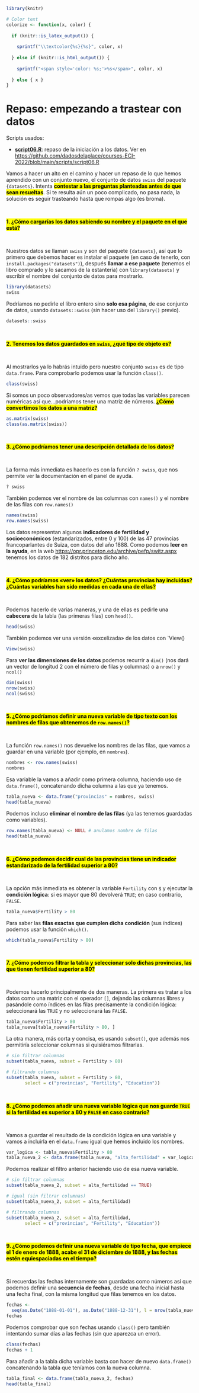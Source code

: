 ```r
library(knitr)

# Color text
colorize <- function(x, color) {
  
  if (knitr::is_latex_output()) {
    
    sprintf("\\textcolor{%s}{%s}", color, x)
    
  } else if (knitr::is_html_output()) {
    
    sprintf("<span style='color: %s;'>%s</span>", color, x)
    
  } else { x }
}
```

# Repaso: empezando a trastear con datos {#repaso-1}

:::: {.blackbox data-latex=""}

Scripts usados:

* [**script06.R**](https://github.com/dadosdelaplace/courses-ECI-2022/blob/main/scripts/script06.R): repaso de la iniciación a los datos.  Ver en <https://github.com/dadosdelaplace/courses-ECI-2022/blob/main/scripts/script06.R>

::::

Vamos a hacer un alto en el camino y hacer un repaso de lo que hemos aprendido con un conjunto nuevo, el conjunto de datos `swiss` del paquete `{datasets}`. Intenta <mark>**contestar a las preguntas planteadas antes de que sean resueltas**</mark>. Si te resulta aún un poco complicado, no pasa nada, la solución es seguir trasteando hasta que rompas algo (es broma).

&nbsp;

<mark>**1. ¿Cómo cargarías los datos sabiendo su nombre y el paquete en el que está?**</mark>

&nbsp;
  

Nuestros datos se llaman `swiss` y son del paquete `{datasets}`, así que lo primero que debemos hacer es instalar el paquete (en caso de tenerlo, con `install.packages("datasets")`), después **llamar a ese paquete** (tenemos el libro comprado y lo sacamos de la estantería) con `library(datasets)` y escribir el nombre del conjunto de datos para mostrarlo.

```r
library(datasets)
swiss
```

Podríamos no pedirle el libro entero sino **solo esa página**, de ese conjunto de datos, usando `datasets::swiss` (sin hacer uso del `library()` previo).


```r
datasets::swiss
```

&nbsp;

<mark>**2. Tenemos los datos guardados en `swiss`, ¿qué tipo de objeto es?**</mark>

&nbsp;

Al mostrarlos ya lo habrás intuido pero nuestro conjunto `swiss` es de tipo `data.frame`. Para comprobarlo podemos usar la función `class()`.

```r
class(swiss)
```

Si somos un poco observadores/as vemos que todas las variables parecen numéricas así que...podríamos tener una matriz de números. <mark>**¿Cómo convertimos los datos a una matriz?**</mark>

```r
as.matrix(swiss)
class(as.matrix(swiss))
```

&nbsp;

<mark>**3. ¿Cómo podríamos tener una descripción detallada de los datos?**</mark>

&nbsp;

La forma más inmediata es hacerlo es con la función `? swiss`, que nos permite ver la documentación en el panel de ayuda.

```r
? swiss
```

También podemos ver el nombre de las columnas con `names()` y el nombre de las filas con `row.names()`

```r
names(swiss)
row.names(swiss)
```

Los datos representan algunos **indicadores de fertilidad y socioeconómicos** (estandarizados, entre 0 y 100) de las 47 provincias francoparlantes de Suiza, con datos del año 1888. Como podemos **leer en la ayuda**, en la web <https://opr.princeton.edu/archive/pefp/switz.aspx> tenemos los datos de 182 distritos para dicho año.

&nbsp;

<mark>**4. ¿Cómo podríamos «ver» los datos? ¿Cuántas provincias hay incluidas? ¿Cuántas variables han sido medidas en cada una de ellas?**</mark>

&nbsp;

Podemos hacerlo de varias maneras, y una de ellas es pedirle una **cabecera** de la tabla (las primeras filas) con `head()`.

```r
head(swiss)
```

También podemos ver una versión «excelizada» de los datos con `View()

```r
View(swiss)
```

Para **ver las dimensiones de los datos** podemos recurrir a `dim()` (nos dará un vector de longitud 2 con el número de filas y columnas) o a `nrow()` y `ncol()`

```r
dim(swiss)
nrow(swiss)
ncol(swiss)
```
  
&nbsp;

<mark>**5. ¿Cómo podríamos definir una nueva variable de tipo texto con los nombres de filas que obtenemos de `row.names()`?**</mark>

&nbsp;

La función `row.names()` nos devuelve los nombres de las filas, que vamos a guardar en una variable (por ejemplo, en `nombres`).

```r
nombres <- row.names(swiss)
nombres
```

Esa variable la vamos a añadir como primera columna, haciendo uso de `data.frame()`, concatenando dicha columna a las que ya tenemos.

```r
tabla_nueva <- data.frame("provincias" = nombres, swiss)
head(tabla_nueva)
```

Podemos incluso **eliminar el nombre de las filas** (ya las tenemos guardadas como variables).

```r
row.names(tabla_nueva) <- NULL # anulamos nombre de filas
head(tabla_nueva)
```



&nbsp;

<mark>**6. ¿Cómo podemos decidir cual de las provincias tiene un indicador estandarizado de la fertilidad superior a 80?**</mark>

&nbsp;

La opción más inmediata es obtener la variable `Fertility` con `$` y ejecutar la **condición lógica**: si es mayor que 80 devolverá `TRUE`; en caso contrario, `FALSE`.

```r
tabla_nueva$Fertility > 80
```

Para saber las **filas exactas que cumplen dicha condición** (sus índices) podemos usar la función `which()`.

```r
which(tabla_nueva$Fertility > 80)
```

&nbsp;

<mark>**7. ¿Cómo podemos filtrar la tabla y seleccionar solo dichas provincias, las que tienen fertilidad superior a 80?**</mark>

&nbsp;

Podemos hacerlo principalmente de dos maneras. La primera es tratar a los datos como una matriz con el operador `[]`, dejando las columnas libres y pasándole como índices en las filas precisamente la condición lógica: seleccionará las `TRUE` y no seleccionará las `FALSE`.

```r
tabla_nueva$Fertility > 80
tabla_nueva[tabla_nueva$Fertility > 80, ]
```

La otra manera, más corta y concisa, es usando `subset()`, que además nos permitiría seleccionar columnas si quisiéramos filtrarlas.

```r
# sin filtrar columnas
subset(tabla_nueva, subset = Fertility > 80)

# filtrando columnas
subset(tabla_nueva, subset = Fertility > 80,
       select = c("provincias", "Fertility", "Education"))
```

&nbsp;

<mark>**8. ¿Cómo podemos añadir una nueva variable lógica que nos guarde `TRUE` si la fertilidad es superior a 80 y `FALSE` en caso contrario?**</mark>

&nbsp;

Vamos a guardar el resultado de la condición lógica en una variable y vamos a incluirla en el `data.frame` igual que hemos incluido los nombres.

```r
var_logica <- tabla_nueva$Fertility > 80
tabla_nueva_2 <- data.frame(tabla_nueva, "alta_fertilidad" = var_logica)
```

Podemos realizar el filtro anterior haciendo uso de esa nueva variable.

```r
# sin filtrar columnas
subset(tabla_nueva_2, subset = alta_fertilidad == TRUE)

# igual (sin filtrar columnas)
subset(tabla_nueva_2, subset = alta_fertilidad)

# filtrando columnas
subset(tabla_nueva_2, subset = alta_fertilidad,
       select = c("provincias", "Fertility", "Education"))
```

&nbsp;

<mark>**9. ¿Cómo podemos definir una nueva variable de tipo fecha, que empiece el 1 de enero de 1888, acabe el 31 de diciembre de 1888, y las fechas estén equiespaciadas en el tiempo?**</mark>

&nbsp;

Si recuerdas las fechas internamente son guardadas como números así que podemos definir una **secuencia de fechas**, desde una fecha inicial hasta una fecha final, con la misma longitud que filas tenemos en los datos.

```r
fechas <-
  seq(as.Date("1888-01-01"), as.Date("1888-12-31"), l = nrow(tabla_nueva_2))
fechas
```

Podemos comprobar que son fechas usando `class()` pero también intentando sumar días a las fechas (sin que aparezca un error).

```r
class(fechas)
fechas + 1
```

Para añadir a la tabla dicha variable basta con hacer de nuevo `data.frame()` concatenando la tabla que teníamos con la nueva columna.

```r
tabla_final <- data.frame(tabla_nueva_2, fechas)
head(tabla_final)
```




